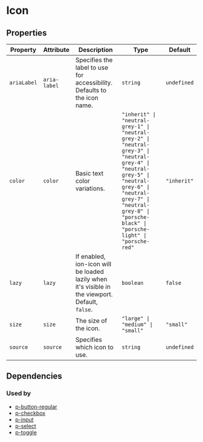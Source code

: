 # Icon



<!-- Auto Generated Below -->


## Properties

| Property    | Attribute    | Description                                                                                     | Type                                                                                                                                                                                                                               | Default     |
| ----------- | ------------ | ----------------------------------------------------------------------------------------------- | ---------------------------------------------------------------------------------------------------------------------------------------------------------------------------------------------------------------------------------- | ----------- |
| `ariaLabel` | `aria-label` | Specifies the label to use for accessibility. Defaults to the icon name.                        | `string`                                                                                                                                                                                                                           | `undefined` |
| `color`     | `color`      | Basic text color variations.                                                                    | `"inherit" \| "neutral-grey-1" \| "neutral-grey-2" \| "neutral-grey-3" \| "neutral-grey-4" \| "neutral-grey-5" \| "neutral-grey-6" \| "neutral-grey-7" \| "neutral-grey-8" \| "porsche-black" \| "porsche-light" \| "porsche-red"` | `"inherit"` |
| `lazy`      | `lazy`       | If enabled, ion-icon will be loaded lazily when it's visible in the viewport. Default, `false`. | `boolean`                                                                                                                                                                                                                          | `false`     |
| `size`      | `size`       | The size of the icon.                                                                           | `"large" \| "medium" \| "small"`                                                                                                                                                                                                   | `"small"`   |
| `source`    | `source`     | Specifies which icon to use.                                                                    | `string`                                                                                                                                                                                                                           | `undefined` |


## Dependencies

### Used by

 - [p-button-regular](#/action/button-regular)
 - [p-checkbox](#/form/checkbox)
 - [p-input](#/form/input)
 - [p-select](#/form/select)
 - [p-toggle](#/form/toggle)